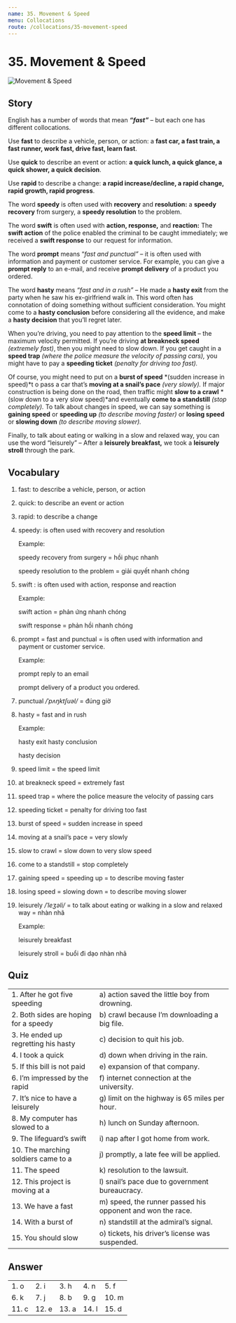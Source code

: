 ```yaml
---
name: 35. Movement & Speed
menu: Collocations
route: /collocations/35-movement-speed
---
```



# 35. Movement & Speed

<Image src={movementSpeedImg} alt="Movement & Speed" />

## Story

English has a number of words that mean _**“fast”**_ – but each one has different collocations.

Use **fast** to describe a vehicle, person, or action: a **fast car, a fast train, a fast runner, work fast, drive fast, learn fast**.

Use **quick** to describe an event or action: **a quick lunch, a quick glance, a quick shower, a quick decision**.

Use **rapid** to describe a change: **a rapid increase/decline, a rapid change, rapid growth, rapid progress**.

The word **speedy** is often used with **recovery** and **resolution:** a **speedy recovery** from surgery, a **speedy resolution** to the problem.

The word **swift** is often used with **action, response,** and **reaction:** The **swift action** of the police enabled the criminal to be caught immediately; we received a **swift response** to our request for information.

The word **prompt** means “_fast and punctual”_ – it is often used with information and payment or customer service. For example, you can give a **prompt reply** to an e-mail, and receive **prompt delivery** of a product you ordered.

The word **hasty** means _“fast and in a rush”_ – He made a **hasty exit** from the party when he saw his ex-girlfriend walk in. This word often has connotation of doing something without sufficient consideration. You might come to a **hasty conclusion** before considering all the evidence, and make a **hasty decision** that you’ll regret later.

When you’re driving, you need to pay attention to the **speed limit** – the maximum velocity permitted. If you’re driving **at breakneck speed** _(extremely fast)_, then you might need to slow down. If you get caught in a **speed trap** _(where the police measure the velocity of passing cars),_ you might have to pay a **speeding ticket** _(penalty for driving too fast)._

Of course, you might need to put on a **burst of speed** *(sudden increase in speed)*t o pass a car that’s **moving at a snail’s pace** _(very slowly)._ If major construction is being done on the road, then traffic might **slow to a crawl** *(slow down to a very slow speed)*and eventually **come to a standstill** _(stop completely)._ To talk about changes in speed, we can say something is **gaining speed** or **speeding up** _(to describe moving faster)_ or **losing speed** or **slowing down** _(to describe moving slower)._

Finally, to talk about eating or walking in a slow and relaxed way, you can use the word “leisurely” – After a **leisurely breakfast,** we took a **leisurely stroll** through the park.

## Vocabulary

1. fast: to describe a vehicle, person, or action
2. quick: to describe an event or action
3. rapid: to describe a change
4. speedy: is often used with recovery and resolution

   Example:

   speedy recovery from surgery = hồi phục nhanh

   speedy resolution to the problem = giải quyết nhanh chóng

5. swift : is often used with action, response and reaction

   Example:

   swift action = phản ứng nhanh chóng

   swift response = phản hồi nhanh chóng

6. prompt = fast and punctual = is often used with information and payment or customer service.

   Example:

   prompt reply to an email

   prompt delivery of a product you ordered.

7. punctual _/ˈpʌŋktʃuəl/_ = đúng giờ
8. hasty = fast and in rush

   Example:

   hasty exit
   hasty conclusion

   hasty decision

9. speed limit = the speed limit
10. at breakneck speed = extremely fast
11. speed trap = where the police measure the velocity of passing cars
12. speeding ticket = penalty for driving too fast
13. burst of speed = sudden increase in speed
14. moving at a snail’s pace = very slowly
15. slow to crawl = slow down to very slow speed
16. come to a standstill = stop completely
17. gaining speed = speeding up = to describe moving faster
18. losing speed = slowing down = to describe moving slower
19. leisurely _/ˈleʒəli/_ = to talk about eating or walking in a slow and relaxed way = nhàn nhã

    Example:

    leisurely breakfast

    leisurely stroll = buổi đi dạo nhàn nhã

## Quiz

|                                       |                                                            |
| ------------------------------------- | ---------------------------------------------------------- |
| 1. After he got five speeding         | a) action saved the little boy from drowning.              |
| 2. Both sides are hoping for a speedy | b) crawl because I’m downloading a big file.               |
| 3. He ended up regretting his hasty   | c) decision to quit his job.                               |
| 4. I took a quick                     | d) down when driving in the rain.                          |
| 5. If this bill is not paid           | e) expansion of that company.                              |
| 6. I’m impressed by the rapid         | f) internet connection at the university.                  |
| 7. It’s nice to have a leisurely      | g) limit on the highway is 65 miles per hour.              |
| 8. My computer has slowed to a        | h) lunch on Sunday afternoon.                              |
| 9. The lifeguard’s swift              | i) nap after I got home from work.                         |
| 10. The marching soldiers came to a   | j) promptly, a late fee will be applied.                   |
| 11. The speed                         | k) resolution to the lawsuit.                              |
| 12. This project is moving at a       | l) snail’s pace due to government bureaucracy.             |
| 13. We have a fast                    | m) speed, the runner passed his opponent and won the race. |
| 14. With a burst of                   | n) standstill at the admiral’s signal.                     |
| 15. You should slow                   | o) tickets, his driver’s license was suspended.            |

## Answer

|       |       |       |       |       |
| ----- | ----- | ----- | ----- | ----- |
| 1. o  | 2. i  | 3. h  | 4. n  | 5. f  |
| 6. k  | 7. j  | 8. b  | 9. g  | 10. m |
| 11. c | 12. e | 13. a | 14. l | 15. d |

